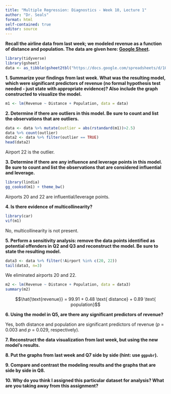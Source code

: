 ```yaml
---
title: "Multiple Regression: Diagnostics - Week 10, Lecture 1"
author: "Dr. Seals"
format: html
self-contained: true
editor: source
---
```


**Recall the airline data from last week; we modeled revenue as a function of distance and population. The data are given here: [Google Sheet](https://docs.google.com/spreadsheets/d/10ZN0jMYdVsG2ucIJFSTquVRW916Jj-JmZIGQuqSQhy0/edit?usp=sharing).**

```r
library(tidyverse)
library(gsheet)
data <- as_tibble(gsheet2tbl("https://docs.google.com/spreadsheets/d/10ZN0jMYdVsG2ucIJFSTquVRW916Jj-JmZIGQuqSQhy0/edit?usp=sharing"))
```

**1. Summarize your findings from last week. What was the resulting model, which were significant predictors of revenue (no formal hypothesis test needed - just state with appropriate evidence)? Also include the graph constructed to visualize the model.**

```r
m1 <- lm(Revenue ~ Distance + Population, data = data)
```

**2. Determine if there are outliers in this model. Be sure to count and list the observations that are outliers.**

```r
data <- data %>% mutate(outlier = abs(rstandard(m1))>2.5)
data %>% count(outlier)
data2 <- data %>% filter(outlier == TRUE)
head(data2)
```

Airport 22 is the outlier.

**3. Determine if there are any influence and leverage points in this model. Be sure to count and list the observations that are considered influential and leverage.**

```r
library(lindia)
gg_cooksd(m1) + theme_bw()
```

Airports 20 and 22 are influential/leverage points.

**4. Is there evidence of multicollinearity?**

```r
library(car)
vif(m1)
```

No, multicollinearity is not present.

**5. Perform a sensitivity analysis: remove the data points identified as potential offenders in Q2 and Q3 and reconstruct the model. Be sure to state the resulting model.**

```r
data3 <- data %>% filter(!Airport %in% c(20, 22))
tail(data3, n=3)
```

We eliminated airports 20 and 22.

```r
m2 <- lm(Revenue ~ Distance + Population, data = data3)
summary(m2)
```

$$\hat{\text{revenue}} = 99.91 +  0.48 \text{ distance} + 0.89 \text{ population}$$

**6. Using the model in Q5, are there any significant predictors of revenue?**

Yes, both distance and population are significant predictors of revenue (*p* = 0.003 and *p* = 0.029, respectively).

**7. Reconstruct the data visualization from last week, but using the new model's results.**

**8. Put the graphs from last week and Q7 side by side (hint: use `ggpubr`).**

**9. Compare and contrast the modeling results and the graphs that are side by side in Q8.**

**10. Why do you think I assigned this particular dataset for analysis? What are you taking away from this assignment?**